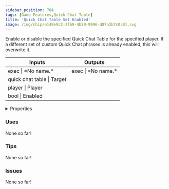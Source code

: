 ```yaml
---
sidebar_position: 704
tags: [Game Features,Quick Chat Table]
title: 'Quick Chat Table Set Enabled'
image: /img/chip/e148e9c2-2fb9-4b80-9996-d07a2b7c0a01.svg
---
```


Enable or disable the specified Quick Chat Table for the specified player. If a different set of custom Quick Chat phrases is already enabled, this will overwrite it.



<IChip uuid="e148e9c2-2fb9-4b80-9996-d07a2b7c0a01"/>

<table><thead><tr><th>Inputs</th><th>Outputs</th></tr></thead><tbody><tr><td>exec | *No name.*</td><td>exec | *No name.*</td></tr><tr><td>quick chat table | Target</td><td /></tr><tr><td>player | Player</td><td /></tr><tr><td>bool | Enabled</td><td /></tr></tbody></table>

<details>
  <summary>Properties</summary>
  <div>
    <div>
    <table>
      <tbody>
        <tr>
          <td>Is beta required?</td>
          <td>No</td>
        </tr>
        <tr>
          <td>Is chip a trolling risk?</td>
          <td>No</td>
        </tr>
        <tr>
          <td>Is chip a role assignment risk?</td>
          <td>No</td>
        </tr>
        <tr>
          <td>Chip UUID</td>
          <td>e148e9c2-2fb9-4b80-9996-d07a2b7c0a01</td>
        </tr>
        <tr>
          <td>Room availability</td>
          <td>Available everywhere</td>
        </tr>
      </tbody>
    </table>
    </div>
  </div>
</details>

### Uses

None so far!

### Tips

None so far!

### Issues

None so far!